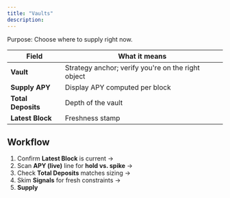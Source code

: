 ```yaml
---
title: "Vaults"
description: 
---
```

Purpose: Choose where to supply right now.

| **Field**   | **What it means**                           |
| ------------------ | -------------------------------------------------- |
| **Vault**          | Strategy anchor; verify you're on the right object |
| **Supply APY**     | Display APY computed per block                     |
| **Total Deposits** | Depth of the vault                                 |
| **Latest Block**   | Freshness stamp                                    |

## Workflow

1. Confirm **Latest Block** is current →
2. Scan **APY (live)** line for **hold vs. spike** →
3. Check **Total Deposits** matches sizing →
4. Skim **Signals** for fresh constraints →
5. **Supply**